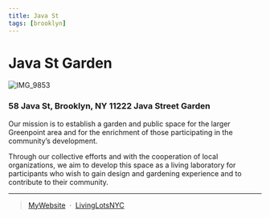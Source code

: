 ```yaml
---
title: Java St 
tags: [brooklyn]
---
```

# Java St Garden 

![IMG_9853](https://user-images.githubusercontent.com/22154417/159124181-aa66dba9-13de-4f29-b06b-d8e69f80d4a1.JPG)


### 58 Java St, Brooklyn, NY 11222 Java Street Garden

Our mission is to establish a garden and public space for the larger Greenpoint area and for the enrichment of those participating in the community’s development.

Through our collective efforts and with the cooperation of local organizations, we aim to develop this space as a living laboratory for participants who wish to gain design and gardening experience and to contribute to their community.


---
> [MyWebsite](https://www.javastreetgarden.org/visit-us/) &nbsp;&middot;&nbsp;
> [LivingLotsNYC](https://livinglotsnyc.org/lot/3025390029/)

